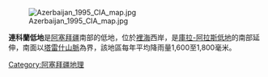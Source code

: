 [[Image:Azerbaijan_1995_CIA_map.jpg|thumb]]

'''連科蘭低地'''是[[阿塞拜疆|阿塞拜疆]]南部的低地，位於[[裡海|裡海]]西岸，是[[庫拉-阿拉斯低地|庫拉-阿拉斯低地]]的南部延伸，南面以[[塔雷什山脈|塔雷什山脈]]為界，該地區每年平均降雨量1,600至1,800毫米。

{{Azerbaijan-stub}}
[[Category:阿塞拜疆地理|Category:阿塞拜疆地理]]